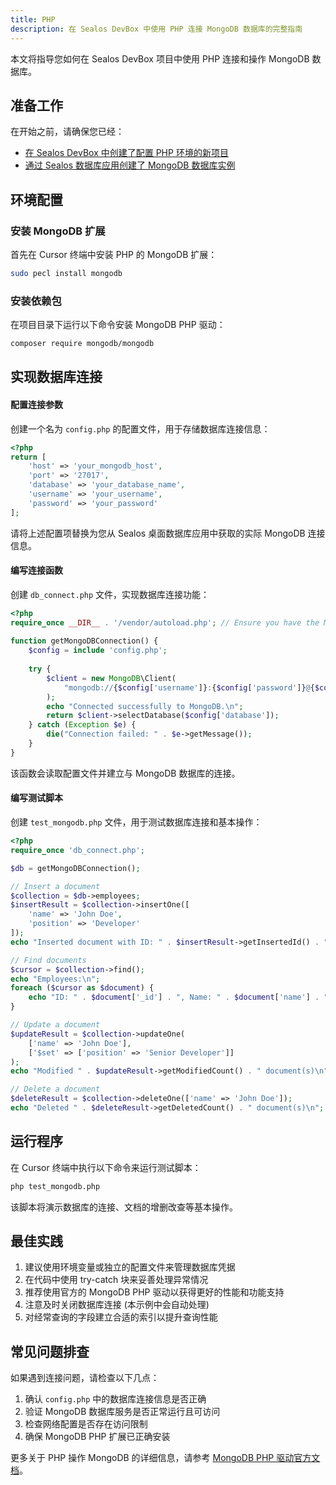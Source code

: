 ```yaml
---
title: PHP
description: 在 Sealos DevBox 中使用 PHP 连接 MongoDB 数据库的完整指南
---
```


本文将指导您如何在 Sealos DevBox 项目中使用 PHP 连接和操作 MongoDB 数据库。

## 准备工作

在开始之前，请确保您已经：

- [在 Sealos DevBox 中创建了配置 PHP 环境的新项目](/docs/guides/fundamentals/create-a-project)
- [通过 Sealos 数据库应用创建了 MongoDB 数据库实例](./)

## 环境配置

### 安装 MongoDB 扩展

首先在 Cursor 终端中安装 PHP 的 MongoDB 扩展：

```bash
sudo pecl install mongodb
```

### 安装依赖包

在项目目录下运行以下命令安装 MongoDB PHP 驱动：

```bash
composer require mongodb/mongodb
```

## 实现数据库连接

<div className='fd-steps [&_h4]:fd-step'>

#### 配置连接参数

创建一个名为 `config.php` 的配置文件，用于存储数据库连接信息：

```php title="config.php"
<?php
return [
    'host' => 'your_mongodb_host',
    'port' => '27017',
    'database' => 'your_database_name',
    'username' => 'your_username',
    'password' => 'your_password'
];
```

请将上述配置项替换为您从 Sealos 桌面数据库应用中获取的实际 MongoDB 连接信息。

#### 编写连接函数

创建 `db_connect.php` 文件，实现数据库连接功能：

```php title="db_connect.php"
<?php
require_once __DIR__ . '/vendor/autoload.php'; // Ensure you have the MongoDB PHP library installed
 
function getMongoDBConnection() {
    $config = include 'config.php';
    
    try {
        $client = new MongoDB\Client(
            "mongodb://{$config['username']}:{$config['password']}@{$config['host']}:{$config['port']}/{$config['database']}?authSource=admin"
        );
        echo "Connected successfully to MongoDB.\n";
        return $client->selectDatabase($config['database']);
    } catch (Exception $e) {
        die("Connection failed: " . $e->getMessage());
    }
}
```

该函数会读取配置文件并建立与 MongoDB 数据库的连接。

#### 编写测试脚本

创建 `test_mongodb.php` 文件，用于测试数据库连接和基本操作：

```php title="test_mongodb.php"
<?php
require_once 'db_connect.php';

$db = getMongoDBConnection();

// Insert a document
$collection = $db->employees;
$insertResult = $collection->insertOne([
    'name' => 'John Doe',
    'position' => 'Developer'
]);
echo "Inserted document with ID: " . $insertResult->getInsertedId() . "\n";

// Find documents
$cursor = $collection->find();
echo "Employees:\n";
foreach ($cursor as $document) {
    echo "ID: " . $document['_id'] . ", Name: " . $document['name'] . ", Position: " . $document['position'] . "\n";
}

// Update a document
$updateResult = $collection->updateOne(
    ['name' => 'John Doe'],
    ['$set' => ['position' => 'Senior Developer']]
);
echo "Modified " . $updateResult->getModifiedCount() . " document(s)\n";

// Delete a document
$deleteResult = $collection->deleteOne(['name' => 'John Doe']);
echo "Deleted " . $deleteResult->getDeletedCount() . " document(s)\n";
```

</div>

## 运行程序

在 Cursor 终端中执行以下命令来运行测试脚本：

```bash
php test_mongodb.php
```

该脚本将演示数据库的连接、文档的增删改查等基本操作。

## 最佳实践

1. 建议使用环境变量或独立的配置文件来管理数据库凭据
2. 在代码中使用 try-catch 块来妥善处理异常情况
3. 推荐使用官方的 MongoDB PHP 驱动以获得更好的性能和功能支持
4. 注意及时关闭数据库连接 (本示例中会自动处理)
5. 对经常查询的字段建立合适的索引以提升查询性能

## 常见问题排查

如果遇到连接问题，请检查以下几点：

1. 确认 `config.php` 中的数据库连接信息是否正确
2. 验证 MongoDB 数据库服务是否正常运行且可访问
3. 检查网络配置是否存在访问限制
4. 确保 MongoDB PHP 扩展已正确安装

更多关于 PHP 操作 MongoDB 的详细信息，请参考 [MongoDB PHP 驱动官方文档](https://docs.mongodb.com/drivers/php/)。